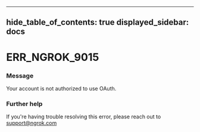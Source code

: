 

---
hide_table_of_contents: true
displayed_sidebar: docs
---


# ERR_NGROK_9015

### Message
Your account is not authorized to use OAuth.

<ErrorDetails />



### Further help
If you're having trouble resolving this error, please reach out to [support@ngrok.com](mailto:support@ngrok.com?subject=Help%20with%20ERR_NGROK_9015)

